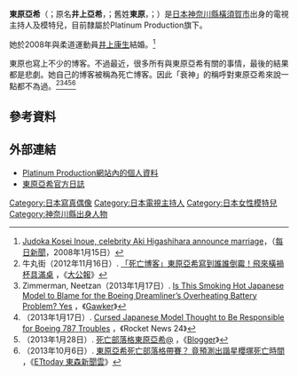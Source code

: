 {{藝人
| 姓名 = 東原亞希
| 類型 = 女藝人
| 原名 = 井上 亞希（舊姓：東原）
| 外文名 = 東原 亜希（ひがしはら あき）
| 外文 = ja
| 羅馬拼音 = Higashihara Aki
| 綽號 = 
| 國籍 = {{JPN}}
| 出生日期 = {{birth_date_and_age|1982|11|11}}
| 出生地點 = 日本[[神奈川縣|神奈川縣]][[橫須賀市|橫須賀市]]
| 職業 = [[電視主持人|電視主持人]]、[[模特兒|模特兒]]
| 出道作 = 
| 出道日期 = 
| 經紀公司 = [[Platinum_Production|Platinum Production]]
| 代表作 = 
| 活躍年代 = 2002年至今
| 獎項 = 
}}
'''東原亞希'''（{{lang-ja|'''東原亜希'''}}；原名'''井上亞希'''，{{lang-ja|'''井上亜希'''}}；舊姓'''東原'''，{{lang-ja|'''東原'''}}；{{bd|1982年|11月11日|catIdx=Higashihara Aki}}）是[[日本|日本]][[神奈川縣|神奈川縣]][[橫須賀市|橫須賀市]]出身的電視主持人及模特兒，目前隸屬於Platinum Production旗下。

她於2008年與柔道運動員[[井上康生|井上康生]]結婚。<ref name="married">[https://web.archive.org/web/20080121081419/http://mdn.mainichi.jp/national/news/20080115p2a00m0sp020000c.html Judoka Kosei Inoue, celebrity Aki Higashihara announce marriage]，（[[每日新聞|每日新聞]]，2008年1月15日）</ref>

東原也寫上不少的博客。不過最近，很多所有與東原亞希有關的事情，最後的結果都是悲劇。她自己的博客被稱為死亡博客。因此「衰神」的稱呼對東原亞希來說一點都不為過。<ref name="takungpao">牛丸街（2012年11月16日）. [http://www.takungpao.com.hk/tech/content/2012-11/16/content_1381860.htm 「死亡博客」東原亞希寫到誰誰倒霉！飛來橫禍杯具滿桌] {{webarchive|url=https://web.archive.org/web/20141204014432/http://www.takungpao.com.hk/tech/content/2012-11/16/content_1381860.htm |date=2014-12-04 }}，《[[大公報|大公報]]》</ref><ref name="gawk1">Zimmerman, Neetzan（2013年1月17日）. [http://gawker.com/5976739/is-this-smoking-hot-japanese-model-to-blame-for-the-boeing-dreamliners-overheating-battery-problem-yes Is This Smoking Hot Japanese Model to Blame for the Boeing Dreamliner’s Overheating Battery Problem? Yes] {{Wayback|url=http://gawker.com/5976739/is-this-smoking-hot-japanese-model-to-blame-for-the-boeing-dreamliners-overheating-battery-problem-yes |date=20130117213938 }}，《[[Gawker|Gawker]]》</ref><ref name="rocket1">（2013年1月17日）. [http://en.rocketnews24.com/2013/01/17/cursed-japanese-model-thought-to-be-responsible-for-boeing-787-troubles/ Cursed Japanese Model Thought to Be Responsible for Boeing 787 Troubles] {{Wayback|url=http://en.rocketnews24.com/2013/01/17/cursed-japanese-model-thought-to-be-responsible-for-boeing-787-troubles/ |date=20140420234317 }}，《Rocket News 24》</ref><ref name="blogspot">（2013年1月28日）. [http://click369.blogspot.com/2013/01/blog-post_2831.html 死亡部落格東原亞希@] {{Wayback|url=http://click369.blogspot.com/2013/01/blog-post_2831.html |date=20170313194039 }}，《[[Blogger|Blogger]]》</ref><ref name="ettoday">（2013年10月6日）. [http://www.ettoday.net/news/20131006/278882.htm 東原亞希死亡部落格帶賽？ 竟預測出諧星櫻塚死亡時間] {{Wayback|url=http://www.ettoday.net/news/20131006/278882.htm |date=20150924054953 }}，《[[ETtoday_東森新聞雲|ETtoday 東森新聞雲]]》</ref>

==參考資料==
{{reflist}}

==外部連結==
* [http://talent.platinumproduction.jp/higashiharaaki Platinum Production網站內的個人資料] {{Wayback|url=http://talent.platinumproduction.jp/higashiharaaki |date=20200513043943 }} {{Ja icon}}
* [http://ameblo.jp/higashihara-aki/ 東原亞希官方日誌] {{Wayback|url=http://ameblo.jp/higashihara-aki/ |date=20130129060140 }} {{Ja icon}}

{{DEFAULTSORT:Higashihara, Aki}}
[[Category:日本寫真偶像|Category:日本寫真偶像]]
[[Category:日本電視主持人|Category:日本電視主持人]]
[[Category:日本女性模特兒|Category:日本女性模特兒]]
[[Category:神奈川縣出身人物|Category:神奈川縣出身人物]]
{{japan-enter-bio-stub}}